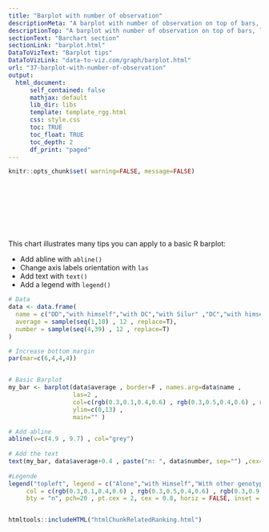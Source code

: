 ```yaml
---
title: "Barplot with number of observation"
descriptionMeta: "A barplot with number of observation on top of bars, legend, ablines, increased margin and more."
descriptionTop: "A barplot with number of observation on top of bars, legend, ablines, increased margin and more."
sectionText: "Barchart section"
sectionLink: "barplot.html"
DataToVizText: "Barplot tips"
DataToVizLink: "data-to-viz.com/graph/barplot.html"
url: "37-barplot-with-number-of-observation"
output:
  html_document:
      self_contained: false    
      mathjax: default
      lib_dir: libs
      template: template_rgg.html
      css: style.css
      toc: TRUE
      toc_float: TRUE
      toc_depth: 2
      df_print: "paged"
---
```



```r
knitr::opts_chunk$set( warning=FALSE, message=FALSE)
```

<div class="container" style="padding-top: 100px">




<div class = "row">

<div class = "col-md-5  col-sm-12 align-self-center">

This chart illustrates many tips you can apply to a basic R barplot:

- Add abline with `abline()`
- Change axis labels orientation with `las`
- Add text with `text()`
- Add a legend with `legend()`



</div>


<div class = "col-md-7  col-sm-12">

```r
# Data
data <- data.frame(
  name = c("DD","with himself","with DC","with Silur" ,"DC","with himself","with DD","with Silur" ,"Silur","with himself","with DD","with DC" ),
  average = sample(seq(1,10) , 12 , replace=T),
  number = sample(seq(4,39) , 12 , replace=T)
)

# Increase bottom margin
par(mar=c(6,4,4,4))


# Basic Barplot
my_bar <- barplot(data$average , border=F , names.arg=data$name , 
                  las=2 , 
                  col=c(rgb(0.3,0.1,0.4,0.6) , rgb(0.3,0.5,0.4,0.6) , rgb(0.3,0.9,0.4,0.6) ,  rgb(0.3,0.9,0.4,0.6)) , 
                  ylim=c(0,13) , 
                  main="" )

# Add abline
abline(v=c(4.9 , 9.7) , col="grey")
 
# Add the text 
text(my_bar, data$average+0.4 , paste("n: ", data$number, sep="") ,cex=1) 
 
#Legende
legend("topleft", legend = c("Alone","with Himself","With other genotype" ) , 
     col = c(rgb(0.3,0.1,0.4,0.6) , rgb(0.3,0.5,0.4,0.6) , rgb(0.3,0.9,0.4,0.6) ,  rgb(0.3,0.9,0.4,0.6)) , 
     bty = "n", pch=20 , pt.cex = 2, cex = 0.8, horiz = FALSE, inset = c(0.05, 0.05))
```
</div>
</div>



```r
```








<!-- Close container -->
</div>




```r
htmltools::includeHTML("htmlChunkRelatedRanking.html")
```

